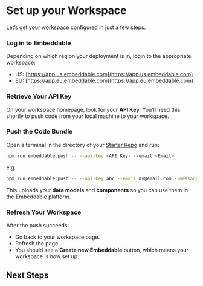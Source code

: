 # Set up your Workspace

Let’s get your workspace configured in just a few steps.

<Steps>

### Log in to Embeddable

Depending on which region your deployment is in, login to the appropriate workspace:

   - US: [https://app.us.embeddable.com](https://app.us.embeddable.com)
   - EU: [https://app.eu.embeddable.com](https://app.eu.embeddable.com)

### Retrieve Your API Key

On your workspace homepage, look for your **API Key**. You’ll need this shortly to push code from your local machine to your workspace.

### Push the Code Bundle

Open a terminal in the directory of your [Starter Repo](/getting-started/download-repo) and run:

```bash
npm run embeddable:push -- --api-key <API Key> --email <Email>
```
e.g:
```bash
npm run embeddable:push -- --api-key abc --email my@email.com --message "My first components"
```

This uploads your **data models** and **components** so you can use them in the Embeddable platform.

### Refresh Your Workspace

After the push succeeds:
- Go back to your workspace page.
- Refresh the page.
- You should see a **Create new Embeddable** button, which means your workspace is now set up.

</Steps>

## Next Steps

<CardGrid>
  <LinkCard title="Build your first Embeddable" href="/getting-started/first-embeddable" icon=""/> 
</CardGrid>